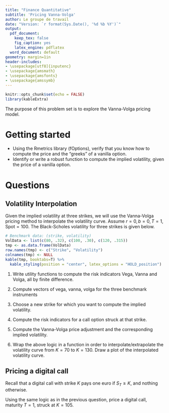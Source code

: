 ```yaml
---
title: "Finance Quantitative"
subtitle: 'Pricing Vanna-Volga'
author: Le groupe de travail
date: "Version: `r format(Sys.Date(), '%d %b %Y')`"
output:
  pdf_document:
    keep_tex: false
    fig_caption: yes
    latex_engine: pdflatex
  word_document: default
geometry: margin=1in
header-includes:
- \usepackage[utf8]{inputenc}
- \usepackage{amsmath}
- \usepackage{amsfonts}
- \usepackage{amssymb}
---
```


```r
knitr::opts_chunk$set(echo = FALSE)
library(kableExtra)
```
The purpose of this problem set is to explore the Vanna-Volga pricing model.

# Getting started

- Using the Rmetrics library (fOptions), verify that you know how to compute the price and the "greeks" of a vanilla option.
- Identify or write a robust function to compute the implied volatility, given the price of a vanilla option.

# Questions

## Volatility Interpolation

Given the implied volatility at three strikes, we will use the Vanna-Volga pricing method to interpolate the
volatility curve. Assume $r=0, b=0, T=1, \mbox{Spot} = 100$. The Black-Scholes volatility
for three strikes is given below.

```r
# Benchmark data: (strike, volatility)
VolData <- list(c(80, .32), c(100, .30), c(120, .315))
tmp <- as.data.frame(VolData)
row.names(tmp) <- c("Strike", "Volatility")
colnames(tmp) <- NULL
kable(tmp, booktabs=T) %>%
  kable_styling(position = "center", latex_options = "HOLD_position")
```

1. Write utility functions to compute the risk indicators Vega, Vanna and Volga,
 all by finite difference.
 
2. Compute vectors of vega, vanna, volga for the three benchmark instruments

3. Choose a new strike for which you want to compute the implied volatility.

4. Compute the risk indicators for a call option struck at that strike. 
    
5. Compute the Vanna-Volga price adjustment and the corresponding implied volatility.
    
6. Wrap the above logic in a function in order to
interpolate/extrapolate the volatility curve from $K=70$ to $K=130$. Draw a plot of the interpolated volatility curve.

## Pricing a digital call

Recall that a digital call with strike $K$ pays one euro if $S_T \geq K$, and nothing otherwise.

Using the same logic as in the previous question, price a digital call, maturity $T=1$, struck at $K=105$. 
